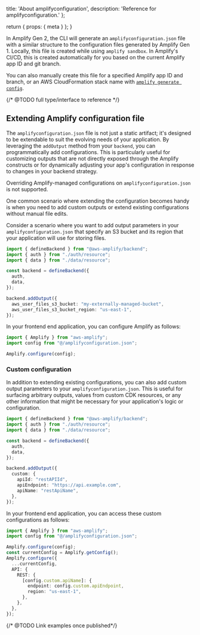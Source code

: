   title: 'About amplifyconfiguration',
  description: 'Reference for amplifyconfiguration.'
};

  return {
    props: {
      meta
    }
  };
}

In Amplify Gen 2, the CLI will generate an `amplifyconfiguration.json` file with a similar structure to the configuration files generated by Amplify Gen 1. Locally, this file is created while using `amplify sandbox`. In Amplify's CI/CD, this is created automatically for you based on the current Amplify app ID and git branch.

You can also manually create this file for a specified Amplify app ID and branch, or an AWS CloudFormation stack name with [`amplify generate config`](/gen2/reference/cli-commands#amplify-generate-config).

{/* @TODO full type/interface to reference */}

## Extending Amplify configuration file

The `amplifyconfiguration.json` file is not just a static artifact; it's designed to be extendable to suit the evolving needs of your application. By leveraging the `addOutput` method from your `backend`, you can programmatically add configurations. This is particularly useful for customizing outputs that are not directly exposed through the Amplify constructs or for dynamically adjusting your app's configuration in response to changes in your backend strategy.

<Callout warning>

Overriding Amplify-managed configurations on `amplifyconfiguration.json` is not supported.

</Callout>

One common scenario where extending the configuration becomes handy is when you need to add custom outputs or extend existing configurations without manual file edits.

Consider a scenario where you want to add output parameters in your `amplifyconfiguration.json` that specify an S3 bucket and its region that your application will use for storing files.

```ts title="amplify/backend.ts"
import { defineBackend } from "@aws-amplify/backend";
import { auth } from "./auth/resource";
import { data } from "./data/resource";

const backend = defineBackend({
  auth, 
  data, 
});

backend.addOutput({
  aws_user_files_s3_bucket: "my-externally-managed-bucket",
  aws_user_files_s3_bucket_region: "us-east-1",
});
```

In your frontend end application, you can configure Amplify as follows:

```ts title="src/index.ts"
import { Amplify } from "aws-amplify";
import config from "@/amplifyconfiguration.json";

Amplify.configure(config);
```

### Custom configuration

In addition to extending existing configurations, you can also add custom output parameters to your `amplifyconfiguration.json`. This is useful for surfacing arbitrary outputs, values from custom CDK resources, or any other information that might be necessary for your application's logic or configuration.

```ts title="amplify/backend.ts"
import { defineBackend } from "@aws-amplify/backend";
import { auth } from "./auth/resource";
import { data } from "./data/resource";

const backend = defineBackend({
  auth, 
  data, 
});

backend.addOutput({
  custom: {
    apiId: "restAPIId",
    apiEndpoint: "https://api.example.com",
    apiName: "restApiName",
  },
});
```


In your frontend end application, you can access these custom configurations as follows:

```ts title="src/index.ts"
import { Amplify } from "aws-amplify";
import config from "@/amplifyconfiguration.json";

Amplify.configure(config);
const currentConfig = Amplify.getConfig(); 
Amplify.configure({
  ...currentConfig,
  API: {
    REST: {
      [config.custom.apiName]: {
        endpoint: config.custom.apiEndpoint,
        region: "us-east-1",
      },
    },
  },
});
```

{/* @TODO  Link examples once published*/}

